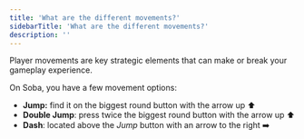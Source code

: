 ```yaml
---
title: 'What are the different movements?'
sidebarTitle: 'What are the different movements?'
description: ''
---
```


Player movements are key strategic elements that can make or break your gameplay experience.

On Soba, you have a few movement options:

- **Jump:** find it on the biggest round button with the arrow up ⬆️
- **Double Jump**: press twice the biggest round button with the arrow up ⬆️
- **Dash**: located above the *Jump* button with an arrow to the right ➡️
